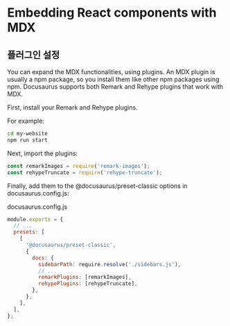 
# Embedding React components with MDX

## 플러그인 설정
You can expand the MDX functionalities, using plugins. An MDX plugin is usually a npm package, so you install them like other npm packages using npm.
Docusaurus supports both Remark and Rehype plugins that work with MDX.

First, install your Remark and Rehype plugins.

For example:

```bash npm2yarn
cd my-website
npm run start
```

Next, import the plugins:

```js
const remarkImages = require('remark-images');
const rehypeTruncate = require('rehype-truncate');
```
Finally, add them to the @docusaurus/preset-classic options in docusaurus.config.js:

docusaurus.config.js

```js
module.exports = {
  // ...
  presets: [
    [
      '@docusaurus/preset-classic',
      {
        docs: {
          sidebarPath: require.resolve('./sidebars.js'),
          // ...
          remarkPlugins: [remarkImages],
          rehypePlugins: [rehypeTruncate],
        },
      },
    ],
  ],
};
```